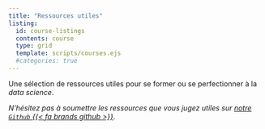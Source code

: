 ```yaml
---
title: "Ressources utiles"
listing:
  id: course-listings
  contents: course
  type: grid
  template: scripts/courses.ejs
  #categories: true
---
```


Une sélection de ressources utiles pour se former ou se perfectionner à la _data science_. 

_N'hésitez pas à soumettre les ressources que vous jugez utiles
sur [notre `Github` {{< fa brands github >}}](https://github.com/InseeFrLab/ssphub/issues)_.

<br>

::: {#course-listings}
:::